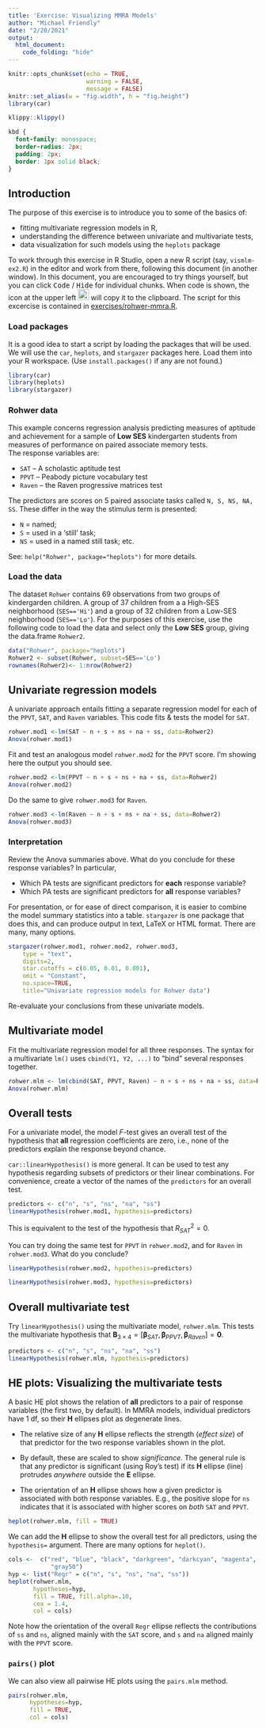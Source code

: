 ```yaml
---
title: 'Exercise: Visualizing MMRA Models'
author: "Michael Friendly"
date: "2/20/2021"
output: 
  html_document:
    code_folding: "hide"
---
```


```r
knitr::opts_chunk$set(echo = TRUE, 
                      warning = FALSE,
                      message = FALSE)
knitr::set_alias(w = "fig.width", h = "fig.height")
library(car)
```

```r
klippy::klippy()
```

```css
kbd {
  font-family: monospace;
  border-radius: 2px;
  padding: 2px;
  border: 1px solid black;
}
```

## Introduction

The purpose of this exercise is to introduce you to some of the basics of:

* fitting multivariate regression models in R,
* understanding the difference between univariate and multivariate tests,
* data visualization for such models using the `heplots` package

To work through this exercise in R Studio, open a new R script (say, `vismlm-ex2.R`) in the editor and work from there,
following this document (in another window).  In this document, you are encouraged to try things yourself, 
but you can click <kbd>Code</kbd> / <kbd>Hide</kbd> for individual chunks. When code is shown, the icon at the upper left <img src="clipboard.png" height=22 width=22> will copy it to the clipboard.
The script for this excercise is contained in 
[exercises/rohwer-mmra.R](exercises/rohwer-mmra.R). 

### Load packages

It is a good idea to start a script by loading the packages that will be used. We will use the
`car`, `heplots`, and `stargazer` packages here.  Load them into your R workspace.
(Use `install.packages()` if any are not found.)

```r
library(car)
library(heplots)
library(stargazer)
```

### Rohwer data

This example concerns regression analysis predicting measures of aptitude and achievement for a sample of **Low SES** kindergarten students from measures of performance on paired associate memory tests.  
The response variables are:

*	`SAT` – A scholastic aptitude test
*	`PPVT` – Peabody picture vocabulary test
*	`Raven` – the Raven progressive matrices test

The predictors are scores on 5 paired associate tasks called `N, S, NS, NA, SS`.
These differ in the way the stimulus term is presented: 

* `N` = named; 
* `S` = used in a 'still' task; 
* `NS` = used in a named still task; etc.

See: `help("Rohwer", package="heplots")` for more details.

### Load the data

The dataset `Rohwer` contains 69 observations from two groups of kindergarden children. A group of 37 children from a
a High-SES neighborhood (`SES=='Hi'`) and a group of 32 children from a Low-SES neighborhood (`SES=='Lo'`).
For the purposes of this exercise, use the following code to load the data and select only the **Low SES** group,
giving the data.frame `Rohwer2`.

```r
data("Rohwer", package="heplots")
Rohwer2 <- subset(Rohwer, subset=SES=='Lo')
rownames(Rohwer2)<- 1:nrow(Rohwer2)
```

## Univariate regression models

A univariate approach entails fitting a separate regression model for each of the `PPVT`, `SAT`, and `Raven` variables.
This code fits & tests the model for `SAT`.

```r
rohwer.mod1 <-lm(SAT ~ n + s + ns + na + ss, data=Rohwer2)
Anova(rohwer.mod1)
```



Fit and test an analogous model `rohwer.mod2` for the `PPVT` score. I'm showing here the output you should see.

```r
rohwer.mod2 <-lm(PPVT ~ n + s + ns + na + ss, data=Rohwer2)
Anova(rohwer.mod2)
```

Do the same to give `rohwer.mod3` for  `Raven`.

```r
rohwer.mod3 <-lm(Raven ~ n + s + ns + na + ss, data=Rohwer2)
Anova(rohwer.mod3)
```

### Interpretation

Review the Anova summaries above.
What do you conclude for these response variables?  In particular,

* Which PA tests are significant predictors for **each** response variable?
* Which PA tests are significant predictors for **all** response variables?

For presentation, or for ease of direct comparison, it is easier to combine the model
summary statistics into a table.  `stargazer` is one package that does this,
and can produce output in text, LaTeX or HTML format.
There are many, many options.

```r
stargazer(rohwer.mod1, rohwer.mod2, rohwer.mod3,
	type = "text", 
	digits=2,
	star.cutoffs = c(0.05, 0.01, 0.001),
	omit = "Constant",
	no.space=TRUE,
	title="Univariate regression models for Rohwer data")
```

Re-evaluate your conclusions from these univariate models.

## Multivariate model

Fit the multivariate regression model for all three responses.
The syntax for a multivariate `lm()` uses `cbind(Y1, Y2, ...)` to "bind" several responses together.

```r
rohwer.mlm <- lm(cbind(SAT, PPVT, Raven) ~ n + s + ns + na + ss, data=Rohwer2)
Anova(rohwer.mlm)

```

## Overall tests

For a univariate model, the model $F$-test gives an overall test 
of the hypothesis that **all** regression coefficients are zero,
i.e., none of the predictors explain the response beyond chance.

`car::linearHypothesis()` is more general. It can be used to test 
any hypothesis regarding subsets of predictors or their linear
combinations.
For convenience, create a vector of the names of the `predictors`
for an overall test.

 

```r
predictors <- c("n", "s", "ns", "na", "ss")
linearHypothesis(rohwer.mod1, hypothesis=predictors)
```

This is equivalent to the test of the hypothesis that $R^2_{SAT} = 0$.

You can try doing the same test for `PPVT` in `rohwer.mod2`, and for `Raven` in `rohwer.mod3`.
What do you conclude?

```r
linearHypothesis(rohwer.mod2, hypothesis=predictors)
```

```r
linearHypothesis(rohwer.mod3, hypothesis=predictors)
```



## Overall multivariate test

Try `linearHypothesis()` using the multivariate model, `rohwer.mlm`. This tests the multivariate hypothesis that
$\mathbf{B}_{3 \times 4} = [ \mathbf{\beta}_{SAT}, \mathbf{\beta}_{PPVT}, \mathbf{\beta}_{Raven}] = \mathbf{0}$.

```r
predictors <- c("n", "s", "ns", "na", "ss")
linearHypothesis(rohwer.mlm, hypothesis=predictors)
```



## HE plots: Visualizing the multivariate tests 

A basic HE plot shows the relation of **all** predictors to a pair of response variables (the first two, by default).
In MMRA models, individual predictors have 1 df, so their **H** ellipses plot as degenerate lines.

* The relative size of any **H** ellipse reflects the strength (*effect size*) of that predictor for the
two response variables shown in the plot.

* By default, these are scaled to show *significance*. The general rule is that any predictor is significant (using Roy's test) if its **H** ellipse (line) protrudes *anywhere* outside the **E** ellipse.  

* The orientation of an **H** ellipse shows how a given
predictor is associated with both response variables. E.g., the positive slope for `ns`  indicates that it is
associated with higher scores on *both* `SAT` and `PPVT`.

```r
heplot(rohwer.mlm, fill = TRUE)
```

We can add the **H** ellipse to show the overall test for all predictors, using the `hypothesis=` argument.
There are many options for `heplot()`.

```r
cols <-  c("red", "blue", "black", "darkgreen", "darkcyan", "magenta", 
            "gray50")
hyp <- list("Regr" = c("n", "s", "ns", "na", "ss"))
heplot(rohwer.mlm, 
       hypotheses=hyp, 
       fill = TRUE, fill.alpha=.10,
       cex = 1.4,
       col = cols)
```

Note how the orientation of the overall `Regr` ellipse reflects the contributions of `ss` and `ns`, aligned mainly
with the `SAT` score, and `s` and `na` aligned mainly with the `PPVT` score.


### `pairs()` plot

We can also view all pairwise HE plots using the `pairs.mlm` method.

```r
pairs(rohwer.mlm, 
      hypotheses=hyp, 
      fill = TRUE,
      col = cols)
```
